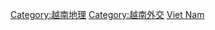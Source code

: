 {{Commonscat|International borders of Vietnam}}

[[Category:越南地理|Category:越南地理]]
[[Category:越南外交|Category:越南外交]]
[[Category:各國邊界|Viet Nam]]